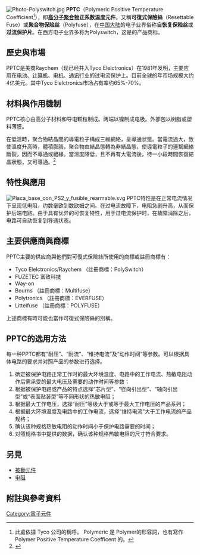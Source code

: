 [[File:Photo-Polyswitch.jpg|thumb]]
'''PPTC'''（Polymeric Positive Temperature Coefficient<ref>此處依據 Tyco 公司的稱呼。 Polymeric 是 Polymer的形容詞，也有寫作 Polymer Positive Temperature Coefficent 的。</ref>），即'''[[高分子|高分子]][[聚合物|聚合物]]正系数温度元件'''。又稱'''可復式保險絲'''（Resettable Fuse）或'''聚合物保险丝'''（Polyfuse），在[[中国大陆|中国大陆]]的电子业界俗称'''自恢复保险丝'''或'''过流保护片'''。在西方电子业界多称为Polyswitch，这是{{tsl|en|Tyco Electronics|泰科電子}}的产品商标。

== 歷史與市場 ==
PPTC是美商Raychem（现已经并入Tyco Elelctronics）在1981年发明，主要应用在[[电池|电池]]、[[计算机|计算机]]、[[电机|电机]]、[[通讯|通讯]]行业的过电流保护上。目前全球的年市场规模大约4亿美元。其中Tyco Elelctronics市场占有率约65%-70%。

== 材料與作用機制 ==
PPTC核心由高分子材料和导电颗粒制成。两端以镍制成电极。外部包以树脂或塑料薄膜。

在低溫時，聚合物結晶間的導電粒子構成三維網絡，呈導通狀態。當電流過大，致使溫度升高時，體積膨脹，聚合物由結晶態轉為非結晶態，使導電粒子的連繫網絡斷裂，因而不導通或絕緣。當溫度降低，且不再有大電流後，待一小段時間恢復結晶狀態，又可導通。<ref>{{Cite web |url=http://www.pttc.com.tw/ocp_technology.aspx |title=PPTC 技術介紹（英文，附動畫） |accessdate=2010-12-03 |archive-date=2012-01-10 |archive-url=https://web.archive.org/web/20120110065412/http://www.pttc.com.tw/ocp_technology.aspx |dead-url=no }}</ref>

== 特性與應用 ==
[[File:Placa_base_con_PS2_y_fusible_rearmable.svg|thumb]]
PPTC特性是在正常电流情况下呈现低电阻，约数毫欧到数欧姆之间。在过电流故障下，电阻急剧升高，从而保护后端电路。由于具有优异的可恢复特性，用于过电流保护时，在故障消除之后，电路可自动恢复到导通状态。

== 主要供應商與商標 ==
PPTC主要的供应商與他們對可復式保險絲所使用的商標或註冊商標有：
* Tyco Elelctronics/Raychem （註冊商標：PolySwitch）
* FUZETEC 富致科技
* Way-on
* Bourns （註冊商標：Multifuse）
* Polytronics （註冊商標：EVERFUSE）
* Littelfuse （註冊商標：POLYFUSE）
上述商標有時可能也當作可復式保險絲的別稱。

== PPTC的选用方法 ==
 
每一种PPTC都有“耐压”、“耐流”、“维持电流”及“动作时间”等参数。可以根据具体电路的要求并对照产品的参数进行选择。
# 确定被保护电路正常工作时的最大环境温度、电路中的工作电流、热敏电阻动作后需承受的最大电压及需要的动作时间等参数；
# 根据被保护电路或产品的特点选择“芯片型”、“径向引出型”、“轴向引出型”或“表面贴装型”等不同形状的热敏电阻； 
# 根据最大工作电压，选择“耐压”等级大于或等于最大工作电压的产品系列；
# 根据最大环境温度及电路中的工作电流，选择“维持电流”大于工作电流的产品规格； 
# 确认该种规格热敏电阻的动作时间小于保护电路需要的时间； 
# 对照规格书中提供的数据，确认该种规格热敏电阻的尺寸符合要求。

== 另見 ==
* [[被動元件|被動元件]]
* [[电阻|电阻]]

== 附註與參考資料 ==
{{reflist}}
{{Electronic components}}
[[Category:電子元件|Category:電子元件]]